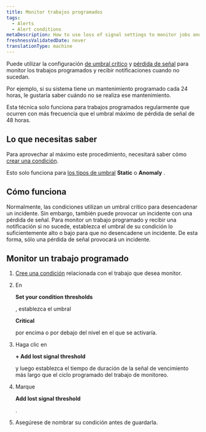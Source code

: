 ```yaml
---
title: Monitor trabajos programados
tags:
  - Alerts
  - Alert conditions
metaDescription: How to use loss of signal settings to monitor jobs and be alerted when they don't happen.
freshnessValidatedDate: never
translationType: machine
---
```


Puede utilizar la configuración [de umbral crítico](/docs/alerts-applied-intelligence/new-relic-alerts/advanced-alerts/advanced-techniques/set-thresholds-alert-condition) y [pérdida de señal](/docs/alerts-applied-intelligence/new-relic-alerts/alert-conditions/create-nrql-alert-conditions#signal-loss) para monitor los trabajos programados y recibir notificaciones cuando no sucedan.

Por ejemplo, si su sistema tiene un mantenimiento programado cada 24 horas, le gustaría saber cuándo no se realiza ese mantenimiento.

Esta técnica solo funciona para trabajos programados regularmente que ocurren con más frecuencia que el umbral máximo de pérdida de señal de 48 horas.

## Lo que necesitas saber

Para aprovechar al máximo este procedimiento, necesitará saber cómo [crear una condición](/docs/alerts-applied-intelligence/new-relic-alerts/alert-conditions/create-alert-conditions).

Esto solo funciona para [los tipos de umbral](/docs/alerts-applied-intelligence/new-relic-alerts/alert-conditions/create-nrql-alert-conditions#threshold-types) <DNT>**Static**</DNT> o <DNT>**Anomaly**</DNT> .

## Cómo funciona

Normalmente, las condiciones utilizan un umbral crítico para desencadenar un incidente. Sin embargo, también puede provocar un incidente con una pérdida de señal. Para monitor un trabajo programado y recibir una notificación si no sucede, establezca el umbral de su condición lo suficientemente alto o bajo para que no desencadene un incidente. De esta forma, sólo una pérdida de señal provocará un incidente.

## Monitor un trabajo programado

1. [Cree una condición](/docs/alerts-applied-intelligence/new-relic-alerts/alert-conditions/create-alert-conditions) relacionada con el trabajo que desea monitor.

2. En

   <DNT>**Set your condition thresholds**</DNT>

   , establezca el umbral

   <DNT>**Critical**</DNT>

   por encima o por debajo del nivel en el que se activaría.

3. Haga clic en

   <DNT>**+ Add lost signal threshold**</DNT>

   y luego establezca el tiempo de duración de la señal de vencimiento más largo que el ciclo programado del trabajo de monitoreo.

4. Marque

   <DNT>**Add lost signal threshold**</DNT>

   .

5. Asegúrese de nombrar su condición antes de guardarla.